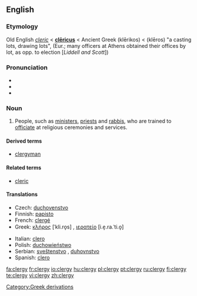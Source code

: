 ==English==

===Etymology===
Old English ''[[cleric]]'' < {{L.}} '''[[clericus#Latin|clēricus]]''' < Ancient Greek '''{{polytonic|[[κληρικός]]}}''' (klērikos) < '''{{polytonic|[[κλῆρος]]}}''' (klēros) "a casting lots, drawing lots", (Eur.; many officers at Athens obtained their offices by lot, as opp. to election [''Liddell and Scott''])

===Pronunciation===
* {{IPA|/'klɜɾʒI/}}
* {{audio|en-us-clergy.ogg|Audio (US)}}
* {{rhymes|ɜː(r)dʒi}}

===Noun===
{{en-noun|clerg|ies}}

# People, such as [[minister]]s, [[priest]]s and [[rabbi]]s, who are trained to [[officiate]] at religious ceremonies and services.

====Derived terms====
* [[clergyman]]

====Related terms====
* [[cleric]]

====Translations====
{{trans-top|people trained to officiate at religious ceremonies and services}}
* Czech: [[duchovenstvo]] {{n}}
* Finnish: [[papisto]]
* French: [[clergé]]
* Greek: [[κλήρος]] [ˈkli.ro̞s] {{m}}, [[ιερατείο]] [i.e̞.ra.ˈti.o̞] {{n}}
{{trans-mid}}
* Italian: [[clero]] {{m}}
* Polish: [[duchowieństwo]] {{n}}
* Serbian: [[sveštenstvo]] {{n}}, [[duhovnstvo]] {{n}}
* Spanish: [[clero]] {{m}}
{{trans-bottom}}

[[Category:Greek derivations]]

[[fa:clergy]]
[[fr:clergy]]
[[io:clergy]]
[[hu:clergy]]
[[pl:clergy]]
[[pt:clergy]]
[[ru:clergy]]
[[fi:clergy]]
[[te:clergy]]
[[vi:clergy]]
[[zh:clergy]]